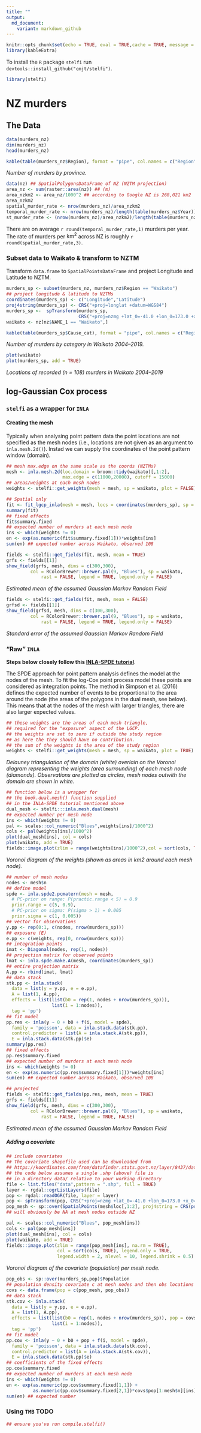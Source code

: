 ```yaml
---
title: ""
output: 
  md_document:
    variant: markdown_github
---
```


```r
knitr::opts_chunk$set(echo = TRUE, eval = TRUE,cache = TRUE, message = FALSE,warning=FALSE)
library(kableExtra)
```
To install the `R` package `stelfi` run `devtools::install_github("cmjt/stelfi")`.

```r
library(stelfi)
```

# NZ murders

## The Data

```r
data(murders_nz)
dim(murders_nz)
head(murders_nz)
```


```r
kable(table(murders_nz$Region), format = "pipe", col.names = c("Region","Number"),caption = "Number of murders by province") 
```
*Number of murders by province.*


```r
data(nz) ## SpatialPolygonsDataFrame of NZ (NZTM projection)
area_nz <- sum(raster::area(nz)) ## (m)
area_nzkm2 <- area_nz/1000^2 ## according to Google NZ is 268,021 km2
area_nzkm2
spatial_murder_rate <- nrow(murders_nz)/area_nzkm2 
temporal_murder_rate <- nrow(murders_nz)/length(table(murders_nz$Year)) 
st_murder_rate <- (nrow(murders_nz)/area_nzkm2)/length(table(murders_nz$Year)) 
```

There are on average `r round(temporal_murder_rate,1)` murders per year. The rate of murders per $\text{km}^2$ across NZ is roughly `r round(spatial_murder_rate,3)`. 

### Subset data to Waikato & transform to NZTM

Transform `data.frame` to `SpatialPointsDataFrame` and project Longitude and Latitude to NZTM.

```r
murders_sp <- subset(murders_nz, murders_nz$Region == "Waikato")
## project longitude & latitude to NZTMs
coordinates(murders_sp) <- c("Longitude","Latitude")
proj4string(murders_sp) <- CRS("+proj=longlat +datum=WGS84")
murders_sp <-  spTransform(murders_sp, 
                           CRS("+proj=nzmg +lat_0=-41.0 +lon_0=173.0 +x_0=2510000.0 +y_0=6023150.0 +ellps=intl +units=m"))
waikato <- nz[nz$NAME_1 == "Waikato",]
```

```r
kable(table(murders_sp$Cause_cat), format = "pipe", col.names = c("Region","Number"),caption = "Number of murders by category in Waikato 2004--2019") 
```
*Number of murders by category in Waikato 2004--2019.*

```r
plot(waikato)
plot(murders_sp, add = TRUE)
```
*Locations of recorded (n = 108) murders in Waikato 2004--2019*

## log-Gaussian Cox process

### `stelfi` as a wrapper for `INLA`

#### Creating the mesh

Typically when analysing point pattern data the point locations are not specified as the mesh nodes (i.e., locations are not given as an argument to `inla.mesh.2d()`). Instad we can supply the coordinates of the point pattern window (domain).

```r
## mesh max.edge on the same scale as the coords (NZTMs)
mesh <- inla.mesh.2d(loc.domain = broom::tidy(waikato)[,1:2],
                     max.edge = c(11000,20000), cutoff = 15000)
## areas/weights at each mesh nodes
weights <- stelfi::get_weights(mesh = mesh, sp = waikato, plot = FALSE)
```

```r
## Spatial only
fit <- fit_lgcp_inla(mesh = mesh, locs = coordinates(murders_sp), sp = waikato)
summary(fit)
## fixed effects
fit$summary.fixed
## expected number of murders at each mesh node
ins <- which(weights != 0)
en <- exp(as.numeric(fit$summary.fixed[1]))*weights[ins]
sum(en) ## expected number across Waikato, observed 108
```

```r
fields <- stelfi::get_fields(fit, mesh, mean = TRUE)
grfs <- fields[[1]]
show_field(grfs, mesh, dims = c(300,300),
		 col = RColorBrewer::brewer.pal(9, "Blues"), sp = waikato,
           	 rast = FALSE, legend = TRUE, legend.only = FALSE)

```
*Estimated mean of the assumed Gaussian Markov Random Field* 


```r
fields <- stelfi::get_fields(fit, mesh, mean = FALSE)
grfsd <- fields[[1]]
show_field(grfsd, mesh, dims = c(300,300),
		 col = RColorBrewer::brewer.pal(9, "Blues"), sp = waikato,
           	 rast = FALSE, legend = TRUE, legend.only = FALSE)

```
*Standard error of the assumed Gaussian Markov Random Field* 


### "Raw" `INLA`

**Steps below closely follow this [INLA-SPDE tutorial](https://becarioprecario.bitbucket.io/spde-gitbook/ch-lcox.html)**.

The SPDE approach for point pattern analysis defines the model at the nodes of the mesh. To fit the log-Cox point process model these points are considered as integration points. The method in Simpson et al. (2016) defines the expected number of events to be proportional to the area around the node (the areas of the polygons in the dual mesh, see below). This means that at the nodes of the mesh with larger triangles, there are also larger expected values.




```r
## these weights are the areas of each mesh triangle,
## required for the "exposure" aspect of the LGCP.
## the weights are set to zero if outside the study region
## as here the they should have no contribution. 
## the sum of the weights is the area of the study region
weights <- stelfi::get_weights(mesh = mesh, sp = waikato, plot = TRUE)
```
*Delauney triangulation of the domain (white) overlain on the Voronoi diagram representing the weights (area surrounding) of each mesh node (diamonds). Observations are plotted as circles, mesh nodes outwith the domain are shown in white.*


```r
## function below is a wrapper for
## the book.dual.mesh() function supplied
## in the INLA-SPDE tutorial mentioned above
dual_mesh <- stelfi:::inla.mesh.dual(mesh)
## expected number per mesh node
ins <- which(weights != 0)
pal <- scales::col_numeric("Blues",weights[ins]/1000^2)
cols <- pal(weights[ins]/1000^2)
plot(dual_mesh[ins], col = cols)
plot(waikato, add = TRUE)
fields::image.plot(zlim = range(weights[ins]/1000^2),col = sort(cols, TRUE), legend.only = TRUE, legend.width = 2, nlevel = 10, legend.shrink = 0.5)
```
*Voronoi diagram of the weights (shown as areas in km2 around each mesh node).*

```r
## number of mesh nodes
nodes <- mesh$n
## define model
spde <- inla.spde2.pcmatern(mesh = mesh,
  # PC-prior on range: P(practic.range < 5) = 0.9
  prior.range = c(5, 0.9),
  # PC-prior on sigma: P(sigma > 1) = 0.005
  prior.sigma = c(1, 0.005))
## vector for observations
y.pp <- rep(0:1, c(nodes, nrow(murders_sp)))
## exposure (E)
e.pp <- c(weights, rep(0, nrow(murders_sp)))
## integration points
imat <- Diagonal(nodes, rep(1, nodes))
## projection matrix for observed points
lmat <- inla.spde.make.A(mesh, coordinates(murders_sp))
## entire projection matrix
A.pp <- rbind(imat, lmat)
## data stack
stk.pp <- inla.stack(
  data = list(y = y.pp, e = e.pp), 
  A = list(1, A.pp),
  effects = list(list(b0 = rep(1, nodes + nrow(murders_sp))), 
                 list(i = 1:nodes)),
  tag = 'pp')
## fit model
pp.res <- inla(y ~ 0 + b0 + f(i, model = spde), 
  family = 'poisson', data = inla.stack.data(stk.pp), 
  control.predictor = list(A = inla.stack.A(stk.pp)), 
  E = inla.stack.data(stk.pp)$e)
summary(pp.res)
## fixed effects
pp.res$summary.fixed
## expected number of murders at each mesh node
ins <- which(weights != 0)
en <- exp(as.numeric(pp.res$summary.fixed[1]))*weights[ins]
sum(en) ## expected number across Waikato, observed 108
```


```r
## projected
fields <- stelfi::get_fields(pp.res, mesh, mean = TRUE)
grfs <- fields[[1]]
show_field(grfs, mesh, dims = c(300,300),
		 col = RColorBrewer::brewer.pal(9, "Blues"), sp = waikato,
           	 rast = FALSE, legend = TRUE, FALSE)
```
*Estimated mean of the assumed Gaussian Markov Random Field*

##### Adding a covariate

```r
## include covariates
## The covariate shapefile used can be downloaded from
## https://koordinates.com/from/datafinder.stats.govt.nz/layer/8437/data/
## the code below assumes a single .shp (above) file is
## in a directory data/ relative to your working directory
file <- list.files("data",pattern = ".shp", full = TRUE)
layer <- rgdal::ogrListLayers(file)
pop <- rgdal::readOGR(file, layer = layer)
pop <- spTransform(pop, CRS("+proj=nzmg +lat_0=-41.0 +lon_0=173.0 +x_0=2510000.0 +y_0=6023150.0 +ellps=intl +units=m"))
pop_mesh <- sp::over(SpatialPoints(mesh$loc[,1:2], proj4string = CRS(proj4string(murders_sp))),pop)$Population
## will obviously be NA at mesh nodes outside NZ
```

```r
pal <- scales::col_numeric("Blues", pop_mesh[ins])
cols <- pal(pop_mesh[ins])
plot(dual_mesh[ins], col = cols)
plot(waikato, add = TRUE)
fields::image.plot(zlim = range(pop_mesh[ins], na.rm = TRUE),
                   col = sort(cols, TRUE), legend.only = TRUE, 
                   legend.width = 2, nlevel = 10, legend.shrink = 0.5)
```
*Voronoi diagram of the covariate (population) per mesh node.*


```r
pop_obs <- sp::over(murders_sp,pop)$Population
## population density covariate c at mesh nodes and then obs locations 
covs <- data.frame(pop = c(pop_mesh, pop_obs))
## data stack
stk.cov <- inla.stack(
  data = list(y = y.pp, e = e.pp), 
  A = list(1, A.pp),
  effects = list(list(b0 = rep(1, nodes + nrow(murders_sp)), pop = covs$pop), 
                 list(i = 1:nodes)),
  tag = 'pp')
## fit model
pp.cov <- inla(y ~ 0 + b0 + pop + f(i, model = spde), 
  family = 'poisson', data = inla.stack.data(stk.cov), 
  control.predictor = list(A = inla.stack.A(stk.cov)), 
  E = inla.stack.data(stk.pp)$e)
## coefficients of the fixed effects
pp.cov$summary.fixed
## expected number of murders at each mesh node
ins <- which(weights != 0)
en <- exp(as.numeric(pp.cov$summary.fixed[1,1]) +
          as.numeric(pp.cov$summary.fixed[2,1])*covs$pop[1:mesh$n][ins])*weights[ins]
sum(en) ## expected number 
```


### Using `TMB` TODO

```r
## ensure you've run compile.stelfi()

```